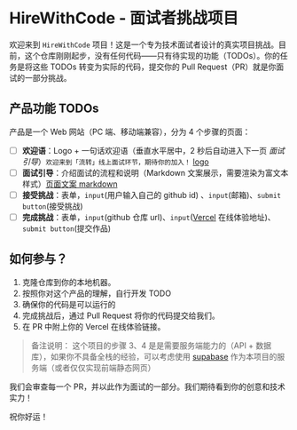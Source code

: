 # HireWithCode - 面试者挑战项目

欢迎来到 `HireWithCode` 项目！这是一个专为技术面试者设计的真实项目挑战。目前，这个仓库刚刚起步，没有任何代码——只有待实现的功能（TODOs）。你的任务是将这些 TODOs 转变为实际的代码，提交你的 Pull Request（PR）就是你面试的一部分挑战。

## 产品功能 TODOs

产品是一个 Web 网站（PC 端、移动端兼容），分为 4 个步骤的页面：

- [ ] **欢迎语**：Logo + 一句话欢迎语（垂直水平居中，2 秒后自动进入下一页 _面试引导_）`欢迎来到「流转」线上面试环节，期待你的加入！` [logo](./logo.png)
- [ ] **面试引导**：介绍面试的流程和说明（Markdown 文案展示，需要渲染为富文本样式）[页面文案 markdown](https://raw.githubusercontent.com/Jade-Flow/HireWithCode/main/README.md)
- [ ] **接受挑战**：表单，`input`(用户输入自己的 github id) 、`input`(邮箱)、`submit button`(接受挑战)
- [ ] **完成挑战**：表单，`input`(github 仓库 url)、`input`([Vercel](https://vercel.app/) 在线体验地址)、`submit button`(提交作品)

## 如何参与？

1. 克隆仓库到你的本地机器。
2. 按照你对这个产品的理解，自行开发 TODO
3. 确保你的代码是可以运行的
4. 完成挑战后，通过 Pull Request 将你的代码提交给我们。
5. 在 PR 中附上你的 Vercel 在线体验链接。

> 备注说明：
> 这个项目的步骤 3、4 是是需要服务端能力的（API + 数据库），如果你不具备全栈的经验，可以考虑使用 [supabase](https://supabase.com/) 作为本项目的服务端（或者仅仅实现前端静态网页）

我们会审查每一个 PR，并以此作为面试的一部分。我们期待看到你的创意和技术实力！

祝你好运！
